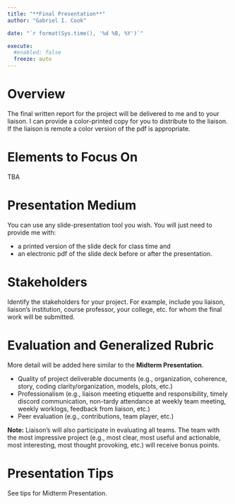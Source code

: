 ```yaml
---
title: "**Final Presentation**"
author: "Gabriel I. Cook"

date: "`r format(Sys.time(), '%d %B, %Y')`"

execute:
  #enabled: false
  freeze: auto
---
```


# **Overview**

The final written report for the project will be delivered to me and to your liaison. I can provide a color-printed copy for you to distribute to the liaison. If the liaison is remote a color version of the pdf is appropriate.


# **Elements to Focus On**

TBA

# **Presentation Medium**

You can use any slide-presentation tool you wish. You will just need to provide me with:

* a printed version of the slide deck for class time and
* an electronic pdf of the slide deck before or after the presentation.


# **Stakeholders**

Identify the stakeholders for your project. For example, include you liaison, liaison's institution, course professor, your college, etc. for whom the final work will be submitted.  



# **Evaluation and Generalized Rubric**

More detail will be added here similar to the **Midterm Presentation**.

-   Quality of project deliverable documents (e.g., organization, coherence, story, coding clarity/organization, models, plots, etc.)
-   Professionalism (e.g., liaison meeting etiquette and responsibility, timely discord communication, non-tardy attendance at weekly team meeting, weekly worklogs, feedback from liaison, etc.)
-   Peer evaluation (e.g., contributions, team player, etc.)

**Note:** Liaison's will also participate in evaluating all teams. The team with the most impressive project (e.g., most clear, most useful and actionable, most interesting, most thought provoking, etc.) will receive bonus points.


# **Presentation Tips**

See tips for Midterm Presentation.
